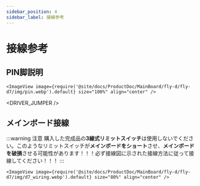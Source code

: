 ```yaml
---
sidebar_position: 4
sidebar_label: 接線参考
---
```



# 接線参考
## PIN脚説明
    <ImageView image={require('@site/docs/ProductDoc/MainBoard/fly-d/fly-d7/img/pin.webp').default} size="100%" align="center" />

<DRIVER_JUMPER />

## メインボード接線



:::warning 注意
購入した完成品の**3線式リミットスイッチ**は使用しないでください。このようなリミットスイッチが**メインボードをショート**させ、**メインボードを破損**させる可能性があります！！！必ず接線図に示された接線方法に従って接線してください！！！
:::

    <ImageView image={require('@site/docs/ProductDoc/MainBoard/fly-d/fly-d7/img/d7_wiring.webp').default} size="80%" align="center" />
